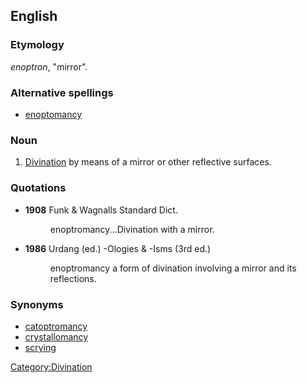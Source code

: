 ==English==

===Etymology===
{{etyl|grc}} ''enoptron'', "mirror".

===Alternative spellings===
* [[enoptomancy]]

===Noun===
{{en-noun|-}}

# [[divination|Divination]] by means of a mirror or other reflective surfaces.

===Quotations===
* '''1908''' Funk & Wagnalls Standard Dict.
*: enoptromancy...Divination with a mirror.

* '''1986''' Urdang (ed.) -Ologies & -Isms (3rd ed.)
*: enoptromancy a form of divination involving a mirror and its reflections.

===Synonyms===
* [[catoptromancy]]
* [[crystallomancy]]
* [[scrying]]

[[Category:Divination]]